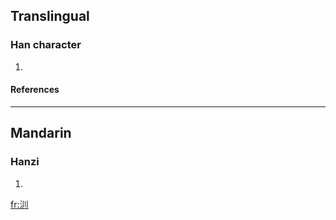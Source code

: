 ==Translingual==
===Han character===
{{Han char|rn=85|rad=水|as=03|sn=6|four=3210<sub>0</sub>|canj=水中中中 (ELLL)}}
# {{defn|Han|sort=水03}}
====References====
{{Han ref|kx=0604.120|dkj=17117|dj=0998.070|hdz=31552.080|uh=6C4C|ud=27724|bh=CA40|bd=51776}}

----
==Mandarin==
===Hanzi===
{{cmn-hanzi|pin=[[chuàn]] (chuan4), [[fěng]] (feng3)|wg=ch'uan<sup>4</sup>, feng<sup>3</sup>}}
# {{defn|Mandarin}}

[[fr:汌]]